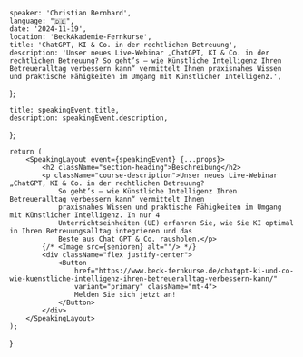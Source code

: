 
    speaker: 'Christian Bernhard',
    language: "🇩🇪",
    date: '2024-11-19',
    location: 'BeckAkademie-Fernkurse',
    title: 'ChatGPT, KI & Co. in der rechtlichen Betreuung',
    description: 'Unser neues Live-Webinar „ChatGPT, KI & Co. in der rechtlichen Betreuung? So geht’s – wie Künstliche Intelligenz Ihren Betreueralltag verbessern kann“ vermittelt Ihnen praxisnahes Wissen und praktische Fähigkeiten im Umgang mit Künstlicher Intelligenz.',
};

    title: speakingEvent.title,
    description: speakingEvent.description,
};

    return (
        <SpeakingLayout event={speakingEvent} {...props}>
            <h2 className="section-heading">Beschreibung</h2>
            <p className="course-description">Unser neues Live-Webinar „ChatGPT, KI & Co. in der rechtlichen Betreuung?
                So geht’s – wie Künstliche Intelligenz Ihren Betreueralltag verbessern kann“ vermittelt Ihnen
                praxisnahes Wissen und praktische Fähigkeiten im Umgang mit Künstlicher Intelligenz. In nur 4
                Unterrichtseinheiten (UE) erfahren Sie, wie Sie KI optimal in Ihren Betreuungsalltag integrieren und das
                Beste aus Chat GPT & Co. rausholen.</p>
            {/* <Image src={senioren} alt=""/> */}
            <div className="flex justify-center">
                <Button
                    href="https://www.beck-fernkurse.de/chatgpt-ki-und-co-wie-kuenstliche-intelligenz-ihren-betreueralltag-verbessern-kann/"
                    variant="primary" className="mt-4">
                    Melden Sie sich jetzt an!
                </Button>
            </div>
        </SpeakingLayout>
    );
}
